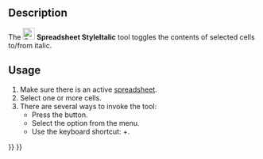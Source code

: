 <languages/>
<translate>

<!--T:6-->
{{Docnav
|[[Spreadsheet_StyleBold|StyleBold]]
|[[Spreadsheet_StyleUnderline|StyleUnderline]]
|[[Spreadsheet_Workbench|Spreadsheet]]
|IconL=Spreadsheet_StyleBold.svg
|IconR=Spreadsheet_StyleUnderline.svg
|IconC=Workbench_Spreadsheet.svg
}}

<!--T:1-->
{{GuiCommand
|Name=Spreadsheet StyleItalic
|MenuLocation=Spreadsheet → Styles → Italic Text
|Workbenches=[[Spreadsheet_Workbench|Spreadsheet]]
|Shortcut={{KEY|Ctrl}}+{{KEY|I}}
|Version=0.17
}}

==Description== <!--T:2-->

<!--T:3-->
The [[File:Spreadsheet_StyleItalic.svg|24px]] '''Spreadsheet StyleItalic''' tool toggles the contents of selected cells to/from italic.

==Usage== <!--T:4-->

<!--T:5-->
# Make sure there is an active [[Spreadsheet_CreateSheet|spreadsheet]].
# Select one or more cells.
# There are several ways to invoke the tool:
#* Press the {{Button|[[File:Spreadsheet_StyleItalic.svg|16px]] [[Spreadsheet_StyleItalic|Italic Text]]}} button.
#* Select the {{MenuCommand|Spreadsheet → Styles → [[File:Spreadsheet_StyleItalic.svg|16px]] Italic Text}} option from the menu.
#* Use the keyboard shortcut: {{KEY|Ctrl}}+{{KEY|I}}. {{Version|1.1}}


<!--T:7-->
{{Docnav
|[[Spreadsheet_StyleBold|StyleBold]]
|[[Spreadsheet_StyleUnderline|StyleUnderline]]
|[[Spreadsheet_Workbench|Spreadsheet]]
|IconL=Spreadsheet_StyleBold.svg
|IconR=Spreadsheet_StyleUnderline.svg
|IconC=Workbench_Spreadsheet.svg
}}

</translate>
{{Spreadsheet_Tools_navi{{#translation:}}}}
{{Userdocnavi{{#translation:}}}}